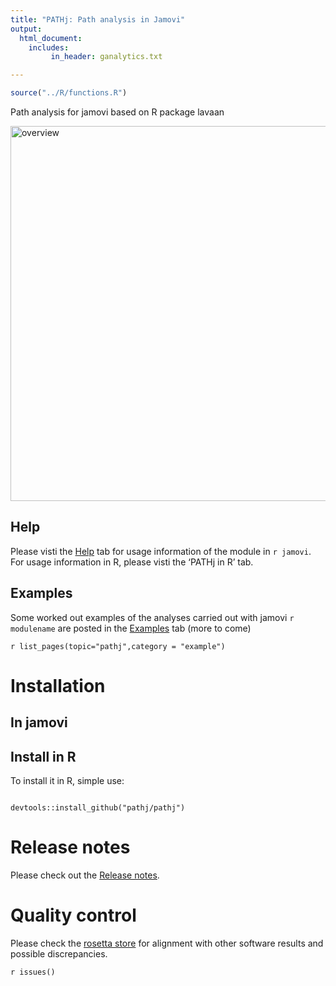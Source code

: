 ```yaml
---
title: "PATHj: Path analysis in Jamovi"
output: 
  html_document:
    includes:
         in_header: ganalytics.txt

---
```

  

```r
source("../R/functions.R")

```
  

Path analysis for jamovi based on R package lavaan

<img src="pics/overview.png" class="img-responsive" alt="overview" width="600">

## Help


Please visti the [Help](help.html) tab for usage information of the module in `r jamovi`. For usage information in R, please visti the 'PATHj in R' tab.

## Examples

Some worked out examples of the analyses carried out with jamovi `r modulename` are posted in the  [Examples](examples.html) tab (more to come)

`r list_pages(topic="pathj",category = "example")`



# Installation

## In jamovi


## Install in R

To install it in R, simple use:

```

devtools::install_github("pathj/pathj")

```

# Release notes

Please check out the  [Release notes](release_notes.html). 

# Quality control

Please check the [rosetta store](rosetta.html) for alignment with other software results and possible discrepancies.

  
`r issues()`

